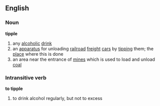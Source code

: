 ==English==

=== Noun ===
'''tipple'''
# any [[alcoholic]] [[drink]]
# an [[apparatus]] for unloading [[railroad]] [[freight]] [[car]]s by [[tipping]] them; the [[place]] where this is done
# an area near the entrance of [[mine]]s which is used to load and unload [[coal]]

=== Intransitive verb ===
'''to tipple'''
# to drink alcohol regularly, but not to excess